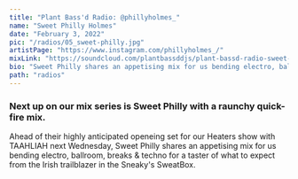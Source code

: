 ---
title: "Plant Bass'd Radio: @phillyholmes_"
name: "Sweet Philly Holmes"
date: "February 3, 2022"
pic: "/radios/05_sweet-philly.jpg"
artistPage: "https://www.instagram.com/phillyholmes_/"
mixLink: "https://soundcloud.com/plantbassddjs/plant-bassd-radio-sweet-philly-raunchy-mix"
bio: "Sweet Philly shares an appetising mix for us bending electro, ballroom, breaks & techno"
path: "radios"
---

### Next up on our mix series is Sweet Philly with a raunchy quick-fire mix.

Ahead of their highly anticipated openeing set for our Heaters show with TAAHLIAH next Wednesday, Sweet Philly shares an appetising mix for us bending electro, ballroom, breaks & techno for a taster of what to expect from the Irish trailblazer in the Sneaky's SweatBox.

<Picture alt="Sweet Philly tracklist" size={1200} src="/radios/05_sweey-philly-setlist.jpg" />

<SoundCloud
  url="soundcloud.com/plantbassddjs/plant-bassd-radio-sweet-philly-raunchy-mix"
  name="Sweet Philly Raunchy Mix"
/>
